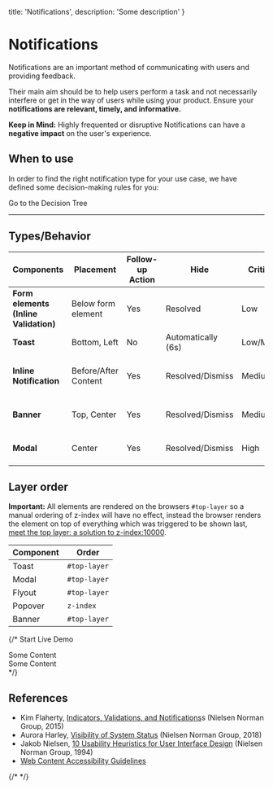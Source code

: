 
  title: 'Notifications',
  description: 'Some description'
}

# Notifications

Notifications are an important method of communicating with users and providing feedback.

Their main aim should be to help users perform a task and not necessarily interfere or get in the way of users while
using your product. Ensure your **notifications are relevant, timely, and informative.**

**Keep in Mind:** Highly frequented or disruptive Notifications can have a **negative impact** on the user's experience.

## When to use

In order to find the right notification type for your use case, we have defined some decision-making rules for you:

<PLink className="mt-md" href="patterns/notifications/decision-tree">Go to the Decision Tree</PLink>

---

## Types/Behavior

| Components                            | Placement            | Follow-up Action | Hide               | Criticality | States                           |
| ------------------------------------- | -------------------- | ---------------- | ------------------ | ----------- | -------------------------------- |
| **Form elements (Inline Validation)** | Below form element   | Yes              | Resolved           | Low         | Success, Error                   |
| **Toast**                             | Bottom, Left         | No               | Automatically (6s) | Low/Medium  | Neutral, Success                 |
| **Inline Notification**               | Before/After Content | Yes              | Resolved/Dismiss   | Medium      | Neutral, Success, Warning, Error |
| **Banner**                            | Top, Center          | Yes              | Resolved/Dismiss   | Medium/High | Neutral, Warning, Error          |
| **Modal**                             | Center               | Yes              | Resolved/Dismiss   | High        | Neutral, Warning, Error          |

## Layer order

**Important:** All elements are rendered on the browsers `#top-layer` so a manual ordering of z-index will
have no effect, instead the browser renders the element on top of everything which was triggered to be shown last, [meet the top layer: a solution to z-index:10000](https://developer.chrome.com/blog/what-is-the-top-layer).

| Component                                                                                                                         | Order                         |
| --------------------------------------------------------------------------------------------------------------------------------- | ------------------------------- |
| Toast                                                                                                                             | `#top-layer`  |
| Modal                                                                                                                             | `#top-layer`  |
| Flyout                                                                                                                            | `#top-layer` |
| Popover | `z-index`            |
| Banner                                                                                                                            | `#top-layer` |

{/* <p-button :theme="this.$store.getters.storefrontTheme" v-on:click="startDemo()">Start Live Demo</p-button>

<p-toast :theme="this.$store.getters.storefrontTheme" ref="toast"></p-toast>

<div>
  <p-modal :theme="this.$store.getters.storefrontTheme" ref="modal" heading="Some Heading" :open="isModalOpen">
  <p-text :theme="this.$store.getters.storefrontTheme">Some Content</p-text>
</p-modal>
</div>

<div>
  <p-flyout :theme="this.$store.getters.storefrontTheme" ref="flyout" :open="isFlyoutOpen">
  <p-text :theme="this.$store.getters.storefrontTheme">Some Content</p-text>
</p-flyout>
</div> */}

## References

- Kim Flaherty,
[Indicators, Validations, and Notifications](https://nngroup.com/articles/indicators-validations-notifications)s
(Nielsen Norman Group, 2015)
- Aurora Harley, [Visibility of System Status](https://nngroup.com/articles/visibility-system-status) (Nielsen Norman
Group, 2018)
- Jakob Nielsen,
[10 Usability Heuristics for User Interface Design](https://nngroup.com/articles/ten-usability-heuristics) (Nielsen
Norman Group, 1994)
- [Web Content Accessibility Guidelines](https://w3.org/WAI/standards-guidelines/wcag)

{/* <script lang="ts">import Vue from 'vue';
    BANNER_Z_INDEX,
    FLYOUT_Z_INDEX,
    MODAL_Z_INDEX,
    POPOVER_Z_INDEX,
    TOAST_Z_INDEX
  } from '@porsche-design-system/components/src/constants';

  @Component
    isModalOpen = false;
    isFlyoutOpen = false;
    isBannerOpen = false;
    toastCounter = 1;

    zIndexes = {
    toast: TOAST_Z_INDEX,
    modal: MODAL_Z_INDEX,
    flyout: FLYOUT_Z_INDEX,
    popover: POPOVER_Z_INDEX,
    banner: BANNER_Z_INDEX,
  };

    mounted() {
    this.$refs.modal.addEventListener('dismiss', () => this.isModalOpen = false);
    this.$refs.flyout.addEventListener('dismiss', () => this.isFlyoutOpen = false);
  }

    startDemo() {
    this.$refs.popover.shadowRoot.querySelector('button').click();
    this.$refs.toast.addMessage({ text: `Some message ${this.toastCounter}`});
    this.toastCounter++;
    this.isModalOpen = true;
    this.isFlyoutOpen = true;
    if(!this.isBannerOpen){
    this.openBanner();
  }
  };

    openBanner() {
    const el = document.createElement('p-banner');
    el.innerHTML = `
      <span slot="title">Some banner title</span>
      <span slot="description">Some banner description.</span>
    `;
    document.getElementById('app').append(el);

    this.isBannerOpen = true;
    el.theme = this.$store.getters.storefrontTheme;
    el.open = true;

    el.addEventListener('dismiss', () => {
    this.isBannerOpen = false;
    el.open = false;
  });
  };
  }
</script> */}

